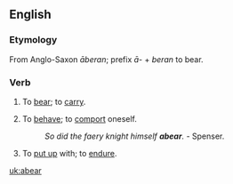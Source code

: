 ==English==

===Etymology===
From Anglo-Saxon ''&#257;beran''; prefix ''&#257;-'' + ''beran'' to bear.

===Verb===
{{en-infl-reg-consonant|abear||}}
# {{transitive}} {{obsolete}} To [[bear]]; to [[carry]].
# {{transitive}} {{obsolete}} To [[behave]]; to [[comport]] oneself.
#: ''So did the faery knight himself '''abear'''.'' - Spenser.
# {{transitive}} To [[put up]] with; to [[endure]].

[[uk:abear]]